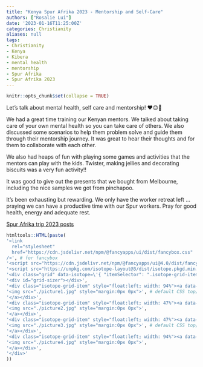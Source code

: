 ```yaml
---
title: "Kenya Spur Afrika 2023 - Mentorship and Self-Care"
authors: ["Rosalie Lui"]
date: '2023-01-16T11:25:00Z'
categories: Christianity
aliases: null
tags:
- Christianity
- Kenya
- Kibera
- mental health
- mentorship
- Spur Afrika
- Spur Afrika 2023
---
```


```r
knitr::opts_chunk$set(collapse = TRUE)
```

Let's talk about mental health, self care and mentorship! ❤️😍🥰

We had a great time training our Kenyan mentors. We talked about taking care of your own mental health so you can take care of others. We also discussed some scenarios to help them problem solve and guide them through their mentorship journey. It was great to hear their thoughts and for them to collaborate with each other. 

We also had heaps of fun with playing some games and activities that the mentors can play with the kids. Twister, making jellies and decorating biscuits was a very fun activity!! 

It was good to give out the presents that we bought from Melbourne, including the nice samples we got from pinchapoo. 

It's been exhausting but rewarding. We only have the worker retreat left ... praying we can have a productive time with our Spur workers. Pray for good health, energy and adequate rest.

[Spur Afrika trip 2023 posts](/spurafrika2023/)

```r
htmltools::HTML(paste(
'<link
  rel="stylesheet"
  href="https://cdn.jsdelivr.net/npm/@fancyapps/ui/dist/fancybox.css"
/>', # for fancybox
'<script src="https://cdn.jsdelivr.net/npm/@fancyapps/ui@4.0/dist/fancybox.umd.js"></script>', # for fancybox
'<script src="https://unpkg.com/isotope-layout@3/dist/isotope.pkgd.min.js"></script>', # for isotope
'<div class="grid" data-isotope=\'{ "itemSelector": ".isotope-grid-item", "masonry": "{\"columnWidth\": \".grid-sizer\"}", "percentPosition": "true", "gutter": 0}\' >',
'<div id="grid-sizer"></div>',
'<div class="isotope-grid-item" style="float:left; width: 94%"><a data-fancybox="gallery" href="./picture1.jpg">',
'<img src="./picture1.jpg" style="margin:0px 0px">', # default CSS top/bottom margin is not zero
'</a></div>',
'<div class="isotope-grid-item" style="float:left; width: 47%"><a data-fancybox="gallery" href="./picture2.jpg">',
'<img src="./picture2.jpg" style="margin:0px 0px">',
'</a></div>',
'<div class="isotope-grid-item" style="float:left; width: 47%"><a data-fancybox="gallery" href="./picture3.jpg">',
'<img src="./picture3.jpg" style="margin:0px 0px">', # default CSS top/bottom margin is not zero
'</a></div>',
'<div class="isotope-grid-item" style="float:left; width: 94%"><a data-fancybox="gallery" href="./picture4.jpg">',
'<img src="./picture4.jpg" style="margin:0px 0px">',
'</a></div>',
'</div>'
))
```